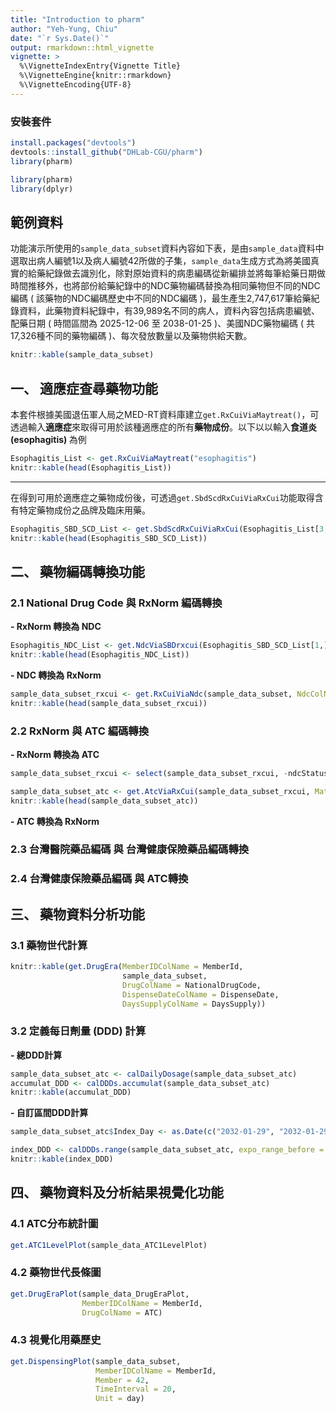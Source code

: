 ```yaml
---
title: "Introduction to pharm"
author: "Yeh-Yung, Chiu"
date: "`r Sys.Date()`"
output: rmarkdown::html_vignette
vignette: >
  %\VignetteIndexEntry{Vignette Title}
  %\VignetteEngine{knitr::rmarkdown}
  %\VignetteEncoding{UTF-8}
---
```

### 安裝套件
```r
install.packages("devtools")
devtools::install_github("DHLab-CGU/pharm")
library(pharm)
```
```r
library(pharm)
library(dplyr)
```
## 範例資料
功能演示所使用的`sample_data_subset`資料內容如下表，是由`sample_data`資料中選取出病人編號1以及病人編號42所做的子集，`sample_data`生成方式為將美國真實的給藥紀錄做去識別化，除對原始資料的病患編碼從新編排並將每筆給藥日期做時間推移外，也將部份給藥紀錄中的NDC藥物編碼替換為相同藥物但不同的NDC編碼 ( 該藥物的NDC編碼歷史中不同的NDC編碼 )，最生產生2,747,617筆給藥紀錄資料，此藥物資料紀錄中，有39,989名不同的病人，資料內容包括病患編號、配藥日期 ( 時間區間為 2025-12-06 至 2038-01-25 )、美國NDC藥物編碼 ( 共17,326種不同的藥物編碼 )、每次發放數量以及藥物供給天數。
```r
knitr::kable(sample_data_subset)
```

## 一、 適應症查尋藥物功能
本套件根據美國退伍軍人局之MED-RT資料庫建立`get.RxCuiViaMaytreat()`，可透過輸入**適應症**來取得可用於該種適應症的所有**藥物成份**。以下以以輸入**食道炎 (esophagitis) **為例

```r
Esophagitis_List <- get.RxCuiViaMaytreat("esophagitis")
knitr::kable(head(Esophagitis_List))
```
---
在得到可用於適應症之藥物成份後，可透過`get.SbdScdRxCuiViaRxCui`功能取得含有特定藥物成份之品牌及臨床用藥。

```r
Esophagitis_SBD_SCD_List <- get.SbdScdRxCuiViaRxCui(Esophagitis_List[3,])
knitr::kable(head(Esophagitis_SBD_SCD_List))
```

## 二、 藥物編碼轉換功能

### **2.1 National Drug Code 與 RxNorm 編碼轉換**
**- RxNorm 轉換為 NDC**

```r
Esophagitis_NDC_List <- get.NdcViaSBDrxcui(Esophagitis_SBD_SCD_List[1,])
knitr::kable(head(Esophagitis_NDC_List))
```

**- NDC 轉換為 RxNorm**

```r
sample_data_subset_rxcui <- get.RxCuiViaNdc(sample_data_subset, NdcColName = NationalDrugCode)
knitr::kable(head(sample_data_subset_rxcui))
```

### **2.2 RxNorm 與 ATC 編碼轉換**

**- RxNorm 轉換為 ATC**

```r
sample_data_subset_rxcui <- select(sample_data_subset_rxcui, -ndcStatus)
```
```r
sample_data_subset_atc <- get.AtcViaRxCui(sample_data_subset_rxcui, MatchRoute = FALSE)
knitr::kable(head(sample_data_subset_atc))
```

**- ATC 轉換為 RxNorm**



### **2.3 台灣醫院藥品編碼 與 台灣健康保險藥品編碼轉換**

### **2.4 台灣健康保險藥品編碼 與 ATC轉換**


## 三、 藥物資料分析功能

### **3.1 藥物世代計算**

```r
knitr::kable(get.DrugEra(MemberIDColName = MemberId,
                         sample_data_subset,
                         DrugColName = NationalDrugCode,
                         DispenseDateColName = DispenseDate,
                         DaysSupplyColName = DaysSupply))
```

### **3.2 定義每日劑量 (DDD) 計算**

**- 總DDD計算**

```r
sample_data_subset_atc <- calDailyDosage(sample_data_subset_atc)
accumulat_DDD <- calDDDs.accumulat(sample_data_subset_atc)
knitr::kable(accumulat_DDD)
```

**- 自訂區間DDD計算**

```r
sample_data_subset_atc$Index_Day <- as.Date(c("2032-01-29", "2032-01-29", "2032-01-29", "2032-04-22", "2032-04-22", "2032-04-22", "2032-04-22", "2032-04-22"))
```
```r
index_DDD <- calDDDs.range(sample_data_subset_atc, expo_range_before = 15, expo_range_after = 30)
knitr::kable(index_DDD)
```

## 四、 藥物資料及分析結果視覺化功能

### **4.1 ATC分布統計圖**

```r
get.ATC1LevelPlot(sample_data_ATC1LevelPlot)
```

### **4.2 藥物世代長條圖**

```r
get.DrugEraPlot(sample_data_DrugEraPlot, 
                MemberIDColName = MemberId,
                DrugColName = ATC)
```

### **4.3 視覺化用藥歷史**

```r
get.DispensingPlot(sample_data_subset, 
                   MemberIDColName = MemberId, 
                   Member = 42, 
                   TimeInterval = 20, 
                   Unit = day)
```



